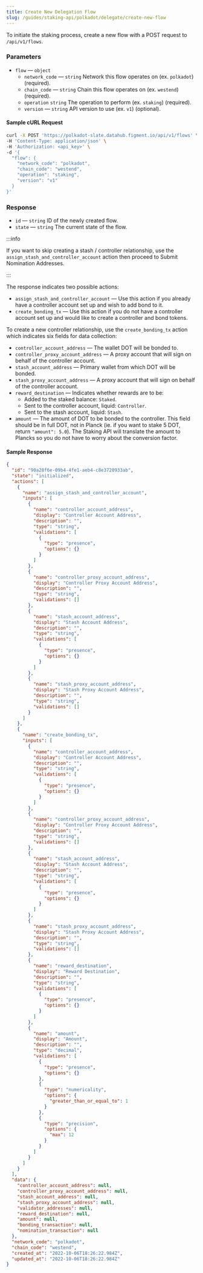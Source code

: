 ```yaml
---
title: Create New Delegation Flow
slug: /guides/staking-api/polkadot/delegate/create-new-flow
---
```



To initiate the staking process, create a new flow with a POST request to `/api/v1/flows`.

### Parameters

- `flow` &mdash; `object`
  - `network_code` &mdash; `string` Network this flow operates on (ex. `polkadot`) (required).
  - `chain_code` &mdash; `string` Chain this flow operates on (ex. `westend`) (required).
  - `operation` `string` The operation to perform (ex. `staking`) (required).
  - `version` &mdash; `string` API version to use (ex. `v1`) (optional).

#### Sample cURL Request

```bash {5-10}
curl -X POST 'https://polkadot-slate.datahub.figment.io/api/v1/flows' \
-H 'Content-Type: application/json' \
-H 'Authorization: <api_key>' \
-d '{
  "flow": {
    "network_code": "polkadot",
    "chain_code": "westend",
    "operation": "staking",
    "version": "v1"
  }
}'
```

### Response

- `id` &mdash; `string` ID of the newly created flow.
- `state` &mdash; `string` The current state of the flow.

:::info

If you want to skip creating a stash / controller relationship, use the `assign_stash_and_controller_account` action then proceed to <Link to="/guides/staking-api/Polkadot/delegate/submit-nomination-addresses">Submit Nomination Addresses</Link>.

:::

The response indicates two possible actions:

- `assign_stash_and_controller_account` &mdash; Use this action if you already have a controller account set up and wish to add bond to it.
- `create_bonding_tx` &mdash; Use this action if you do not have a controller account set up and would like to create a controller and bond tokens.

To create a new controller relationship, use the `create_bonding_tx` action which indicates six fields for data collection:

- `controller_account_address` &mdash; The wallet DOT will be bonded to.
- `controller_proxy_account_address` &mdash; A proxy account that will sign on behalf of the controller account.
- `stash_account_address` &mdash; Primary wallet from which DOT will be bonded.
- `stash_proxy_account_address` &mdash; A proxy account that will sign on behalf of the controller account.
- `reward_destination` &mdash; Indicates whether rewards are to be:
  - Added to the staked balance: `Staked`.
  - Sent to the controller account, liquid: `Controller`.
  - Sent to the stash account, liquid: `Stash`.
- `amount` &mdash; The amount of DOT to be bonded to the controller. This field should be in full DOT, not in Planck (ie. if you want to stake 5 DOT, return `"amount": 5.0`). The Staking API will translate the amount to Plancks so you do not have to worry about the conversion factor.

#### Sample Response

```json {2-3,6,,49,52,64,71,83,90,102}
{
  "id": "90a28f6e-09b4-4fe1-aeb4-c8e3720933ab",
  "state": "initialized",
  "actions": [
    {
      "name": "assign_stash_and_controller_account",
      "inputs": [
        {
          "name": "controller_account_address",
          "display": "Controller Account Address",
          "description": "",
          "type": "string",
          "validations": [
            {
              "type": "presence",
              "options": {}
            }
          ]
        },
        {
          "name": "controller_proxy_account_address",
          "display": "Controller Proxy Account Address",
          "description": "",
          "type": "string",
          "validations": []
        },
        {
          "name": "stash_account_address",
          "display": "Stash Account Address",
          "description": "",
          "type": "string",
          "validations": [
            {
              "type": "presence",
              "options": {}
            }
          ]
        },
        {
          "name": "stash_proxy_account_address",
          "display": "Stash Proxy Account Address",
          "description": "",
          "type": "string",
          "validations": []
        }
      ]
    },
    {
      "name": "create_bonding_tx",
      "inputs": [
        {
          "name": "controller_account_address",
          "display": "Controller Account Address",
          "description": "",
          "type": "string",
          "validations": [
            {
              "type": "presence",
              "options": {}
            }
          ]
        },
        {
          "name": "controller_proxy_account_address",
          "display": "Controller Proxy Account Address",
          "description": "",
          "type": "string",
          "validations": []
        },
        {
          "name": "stash_account_address",
          "display": "Stash Account Address",
          "description": "",
          "type": "string",
          "validations": [
            {
              "type": "presence",
              "options": {}
            }
          ]
        },
        {
          "name": "stash_proxy_account_address",
          "display": "Stash Proxy Account Address",
          "description": "",
          "type": "string",
          "validations": []
        },
        {
          "name": "reward_destination",
          "display": "Reward Destination",
          "description": "",
          "type": "string",
          "validations": [
            {
              "type": "presence",
              "options": {}
            }
          ]
        },
        {
          "name": "amount",
          "display": "Amount",
          "description": "",
          "type": "decimal",
          "validations": [
            {
              "type": "presence",
              "options": {}
            },
            {
              "type": "numericality",
              "options": {
                "greater_than_or_equal_to": 1
              }
            },
            {
              "type": "precision",
              "options": {
                "max": 12
              }
            }
          ]
        }
      ]
    }
  ],
  "data": {
    "controller_account_address": null,
    "controller_proxy_account_address": null,
    "stash_account_address": null,
    "stash_proxy_account_address": null,
    "validator_addresses": null,
    "reward_destination": null,
    "amount": null,
    "bonding_transaction": null,
    "nomination_transaction": null
  },
  "network_code": "polkadot",
  "chain_code": "westend",
  "created_at": "2022-10-06T18:26:22.984Z",
  "updated_at": "2022-10-06T18:26:22.984Z"
}
```
